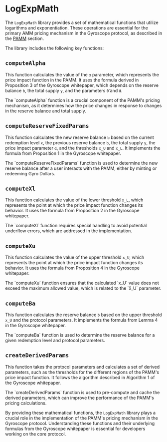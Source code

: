 
# LogExpMath

The `LogExpMath` library provides a set of mathematical functions that utilize logarithms and exponentiation. These operations are essential for the primary AMM pricing mechanism in the Gyroscope protocol, as described in the [PAMM](/core-contracts/pamm) section.

The library includes the following key functions:

## `computeAlpha`

This function calculates the value of the `α` parameter, which represents the price impact function in the PAMM. It uses the formula derived in Proposition 3 of the Gyroscope whitepaper, which depends on the reserve balance `b`, the total supply `y`, and the parameters `θ̄` and `ᾱ`.

<Callout type="info">
The `computeAlpha` function is a crucial component of the PAMM's pricing mechanism, as it determines how the price changes in response to changes in the reserve balance and total supply.
</Callout>

## `computeReserveFixedParams`

This function calculates the new reserve balance `b` based on the current redemption level `x`, the previous reserve balance `b`, the total supply `y`, the price impact parameter `α`, and the thresholds `x_U` and `x_L`. It implements the formula from Proposition 1 in the Gyroscope whitepaper.

<Callout type="info">
The `computeReserveFixedParams` function is used to determine the new reserve balance after a user interacts with the PAMM, either by minting or redeeming Gyro Dollars.
</Callout>

## `computeXl`

This function calculates the value of the lower threshold `x_L`, which represents the point at which the price impact function changes its behavior. It uses the formula from Proposition 2 in the Gyroscope whitepaper.

<Callout type="warning">
The `computeXl` function requires special handling to avoid potential underflow errors, which are addressed in the implementation.
</Callout>

## `computeXu`

This function calculates the value of the upper threshold `x_U`, which represents the point at which the price impact function changes its behavior. It uses the formula from Proposition 4 in the Gyroscope whitepaper.

<Callout type="info">
The `computeXu` function ensures that the calculated `x_U` value does not exceed the maximum allowed value, which is related to the `x̄_U` parameter.
</Callout>

## `computeBa`

This function calculates the reserve balance `b` based on the upper threshold `x_U` and the protocol parameters. It implements the formula from Lemma 4 in the Gyroscope whitepaper.

<Callout type="info">
The `computeBa` function is used to determine the reserve balance for a given redemption level and protocol parameters.
</Callout>

## `createDerivedParams`

This function takes the protocol parameters and calculates a set of derived parameters, such as the thresholds for the different regions of the PAMM's price impact function. It follows the algorithm described in Algorithm 1 of the Gyroscope whitepaper.

<Callout type="info">
The `createDerivedParams` function is used to pre-compute and cache the derived parameters, which can improve the performance of the PAMM's pricing calculations.
</Callout>

By providing these mathematical functions, the `LogExpMath` library plays a crucial role in the implementation of the PAMM's pricing mechanism in the Gyroscope protocol. Understanding these functions and their underlying formulas from the Gyroscope whitepaper is essential for developers working on the core protocol.